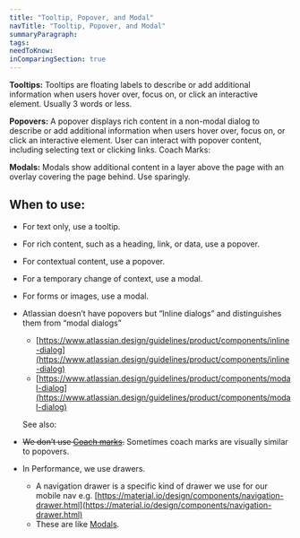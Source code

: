 ```yaml
---
title: "Tooltip, Popover, and Modal"
navTitle: "Tooltip, Popover, and Modal"
summaryParagraph:
tags:
needToKnow:
inComparingSection: true
---
```


**Tooltips:** Tooltips are floating labels to describe or add additional information when users hover over, focus on, or click an interactive element. Usually 3 words or less.

**Popovers:** A popover displays rich content in a non-modal dialog to describe or add additional information when users hover over, focus on, or click an interactive element. User can interact with popover content, including selecting text or clicking links.
Coach Marks: 

**Modals:** Modals show additional content in a layer above the page with an overlay covering the page behind. Use sparingly.

## When to use:

*   For text only, use a tooltip.
*   For rich content, such as a heading, link, or data, use a popover.
*   For contextual content, use a popover.
*   For a temporary change of context, use a modal.
*   For forms or images, use a modal.
*   Atlassian doesn’t have popovers but “Inline dialogs” and distinguishes them from “modal dialogs”
    *   [https://www.atlassian.design/guidelines/product/components/inline-dialog](https://www.atlassian.design/guidelines/product/components/inline-dialog)
    *   [https://www.atlassian.design/guidelines/product/components/modal-dialog](https://www.atlassian.design/guidelines/product/components/modal-dialog)

    See also:

*   ~~We don’t use [Coach marks](http://ui-patterns.com/patterns/coachmarks).~~ Sometimes coach marks are visually similar to popovers.
*   In Performance, we use drawers.
    *   A navigation drawer is a specific kind of drawer we use for our mobile nav e.g. [https://material.io/design/components/navigation-drawer.html](https://material.io/design/components/navigation-drawer.html)
    *   These are like [Modals](#).